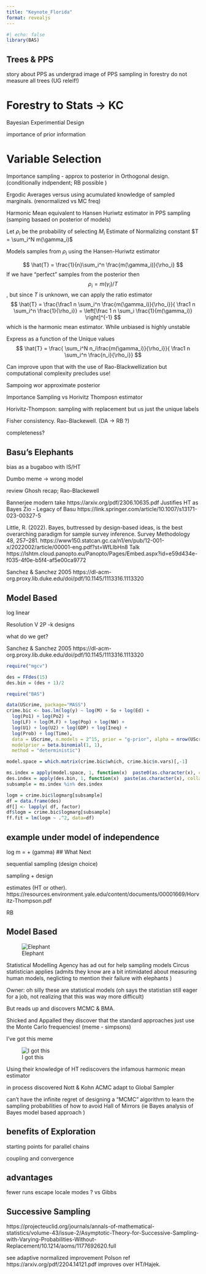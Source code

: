 ```yaml
---
title: "Keynote_Florida"
format: revealjs
---
```




```r
#| echo: false
library(BAS)
```


## Trees & PPS

story about PPS as undergrad
image of PPS sampling in forestry
do not measure all trees  (UG releif!)

# Forestry to Stats -> KC

Bayesian Experimential Design 

importance of prior information

# Variable Selection

Importance sampling - approx to posterior in Orthogonal design.  (conditionally indpendent; RB possible )

Ergodic Averages versus using acumulated knowledge of sampled marginals.  (renormalized vs MC freq)

Harmonic Mean equivalent to Hansen Huriwtz estimator in PPS sampling (samping basaed on posterior of models)  

Let $\rho_i$ be the probability of selecting $M_i$
Estimate of Normalizing constant 
$T = \sum_i^N m(\gamma_i)$ 

Models samples from $\rho_i$ using the Hansen-Huriwtz estimator

$$
\hat{T} = \frac{1}{n}\sum_i^n \frac{m(\gamma_i)}{\rho_i}
$$
If we have "perfect" samples from the posterior then $$\rho_i = m(\gamma_i)/T$$, but since $T$ is unknown, we can apply the ratio estimator
$$
\hat{T} = \frac{\frac1 n \sum_i^n \frac{m(\gamma_i)}{\rho_i}}{ \frac1 n \sum_i^n \frac{1}{\rho_i}} =  \left[\frac 1 n  \sum_i \frac{1}{m(\gamma_i)} \right]^{-1}
$$
which is the harmonic mean estimator.  While unbiased is highly unstable

Express as a function of the Unique values
$$
\hat{T} = \frac{ \sum_i^N n_i\frac{m(\gamma_i)}{\rho_i}}{ \frac1 n \sum_i^n \frac{n_i}{\rho_i}} 
$$


Can improve upon that with the use of Rao-Blackwellization but computational complexity precludes use!



Sampoing wor approximate posterior

Importance Sampling vs Horivitz Thomposn estimator

Horivitz-Thompson:  sampling with replacement but us just the unique  labels




Fisher consistency. Rao-Blackewell. (DA -> RB ?)

completeness?

## Basu's Elephants

bias as a bugaboo with IS/HT

Dumbo meme -> wrong model

review Ghosh recap; Rao-Blackewell

Bannerjee modern take https://arxiv.org/pdf/2306.10635.pdf  Justifies HT as Bayes 
Zio - Legacy of Basu https://link.springer.com/article/10.1007/s13171-023-00327-5

Little, R. (2022). Bayes, buttressed by design-based ideas, is the best overarching paradigm
for sample survey inference. Survey Methodology 48, 257–281. https://www150.statcan.gc.ca/n1/en/pub/12-001-x/2022002/article/00001-eng.pdf?st=WfLlbHn8
Talk https://lshtm.cloud.panopto.eu/Panopto/Pages/Embed.aspx?id=e59d434e-f035-4f0e-b5f4-af5e00ca9772


Sanchez & Sanchez 2005 https://dl-acm-org.proxy.lib.duke.edu/doi/pdf/10.1145/1113316.1113320

## Model Based

log linear

Resolution V 2P -k designs

what do we get?

Sanchez & Sanchez 2005 https://dl-acm-org.proxy.lib.duke.edu/doi/pdf/10.1145/1113316.1113320

```r
require("mgcv")
```

```r
des = FFdes(15)
des.bin = (des + 1)/2
```

```r
require("BAS")

```

```r
data(UScrime, package="MASS")
crime.bic <- bas.lm(log(y) ~ log(M) + So + log(Ed) +
  log(Po1) + log(Po2) +
  log(LF) + log(M.F) + log(Pop) + log(NW) +
  log(U1) + log(U2) + log(GDP) + log(Ineq) +
  log(Prob) + log(Time),
  data = UScrime, n.models = 2^15, prior = "g-prior", alpha = nrow(UScrime),
  modelprior = beta.binomial(1, 1),
  method = "deterministic")

model.space = which.matrix(crime.bic$which, crime.bic$n.vars)[,-1]
```


```r
ms.index = apply(model.space, 1, function(x)  paste0(as.character(x), collapse=""))
des.index = apply(des.bin, 1, function(x)  paste(as.character(x), collapse=""))
subsample = ms.index %in% des.index

```

```r
logm = crime.bic$logmarg[subsample]
df = data.frame(des)
df[] <- lapply( df, factor) 
df$logm = crime.bic$logmarg[subsample]
ff.fit = lm(logm ~ .^2, data=df)

```


## example under model of independence
log m = \mu + \sum(gamma)
## What Next

sequential sampling (design choice)

sampling + design

estimates (HT  or other). https://resources.environment.yale.edu/content/documents/00001669/Horvitz-Thompson.pdf

RB

## Model Based

![Elephant](turtles_all_the_way_down.jpeg)

Statistical Modelling Agency has ad out for help sampling models
Circus statistician applies (admits they know are a bit intimidated about measuring human models, neglicting to mention their failure with elephants ) 

Owner: oh silly  these are statistical models 
(oh says the statistian still eager for a job, not realizing that this was way more difficult)

But reads up and discovers MCMC & BMA. 

Shicked and Appalled they discover that the standard approaches just use the Monte Carlo frequencies!  (meme - simpsons)

I've got this meme 

![I got this](https://tenor.com/view/trustme-yes-festivus-gif-18095876)


Using their knowledge of HT rediscovers the infamous harmonic mean estimator


in process discovered Nott & Kohn ACMC 
adapt to Global Sampler

can't have the infinite regret of designing a "MCMC" algorithm to learn the sampling probabilities of how to 
avoid Hall of Mirrors (ie Bayes analysis of Bayes model based approach )

## benefits of Exploration

starting points for parallel chains

coupling and convergence


## advantages

fewer runs
escape locale modes ? vs Gibbs


## Successive Sampling

https://projecteuclid.org/journals/annals-of-mathematical-statistics/volume-43/issue-2/Asymptotic-Theory-for-Successive-Sampling-with-Varying-Probabilities-Without-Replacement/10.1214/aoms/1177692620.full

see adaptive normalized improvement Polson ref https://arxiv.org/pdf/2204.14121.pdf
improves over HT/Hajek.
